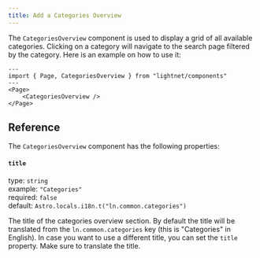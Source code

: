 ```yaml
---
title: Add a Categories Overview
---
```


The `CategoriesOverview` component is used to display a grid of all available categories. Clicking on a category will navigate to the search page filtered by the category.
Here is an example on how to use it:

```astro
---
import { Page, CategoriesOverview } from "lightnet/components"
---
<Page>
    <CategoriesOverview />
</Page>
```

## Reference

The `CategoriesOverview` component has the following properties:

#### `title`

type: `string` \
example: `"Categories"` \
required: `false` \
default: `Astro.locals.i18n.t("ln.common.categories")`

The title of the categories overview section. By default the title will be translated from the `ln.common.categories` key (this is "Categories" in English).
In case you want to use a different title, you can set the `title` property. Make sure to translate the title.